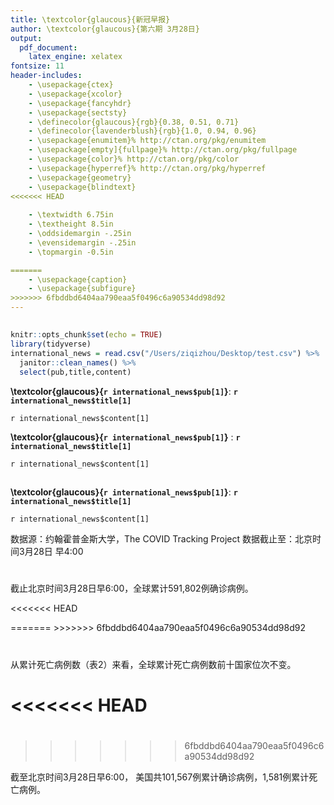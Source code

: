 ```yaml
---
title: \textcolor{glaucous}{新冠早报}
author: \textcolor{glaucous}{第六期 3月28日}
output: 
  pdf_document:
    latex_engine: xelatex
fontsize: 11
header-includes:
    - \usepackage{ctex}
    - \usepackage{xcolor}
    - \usepackage{fancyhdr}
    - \usepackage{sectsty}
    - \definecolor{glaucous}{rgb}{0.38, 0.51, 0.71}
    - \definecolor{lavenderblush}{rgb}{1.0, 0.94, 0.96}
    - \usepackage{enumitem}% http://ctan.org/pkg/enumitem
    - \usepackage[empty]{fullpage}% http://ctan.org/pkg/fullpage
    - \usepackage{color}% http://ctan.org/pkg/color
    - \usepackage{hyperref}% http://ctan.org/pkg/hyperref
    - \usepackage{geometry}
    - \usepackage{blindtext}
<<<<<<< HEAD
    
    - \textwidth 6.75in
    - \textheight 8.5in
    - \oddsidemargin -.25in
    - \evensidemargin -.25in
    - \topmargin -0.5in

=======
    - \usepackage{caption}
    - \usepackage{subfigure}
>>>>>>> 6fbddbd6404aa790eaa5f0496c6a90534dd98d92
---
```

\newcommand{\resheading}[1]{%
  \noindent\fcolorbox{lavenderblush}{lavenderblush}{\makebox[\dimexpr\textwidth-2\fboxsep-2\fboxrule][l]{\textbf{~#1}}}%
}


\pagestyle{fancyplain}
\lhead{\includegraphics[height=2cm]{logo.png}}
\rhead{\begin{tabular}[b]{@{}c@{}}中美健康峰会“智援组” 新冠早报组\\ \\ \end{tabular}}


\resheading{新闻摘要}

## \textcolor{glaucous}{国际}

```r
knitr::opts_chunk$set(echo = TRUE)
library(tidyverse)
international_news = read.csv("/Users/ziqizhou/Desktop/test.csv") %>%
  janitor::clean_names() %>% 
  select(pub,title,content)
```


**\textcolor{glaucous}{`r international_news$pub[1]`}**: **`r international_news$title[1]`**

`r international_news$content[1]`

**\textcolor{glaucous}{`r international_news$pub[1]`}** : **`r international_news$title[1]`**

`r international_news$content[1]`


## \textcolor{glaucous}{国内}
**\textcolor{glaucous}{`r international_news$pub[1]`}**: **`r international_news$title[1]`**

`r international_news$content[1]`





\resheading{疫情观察}

数据源：约翰霍普金斯大学，The COVID Tracking Project    数据截止至：北京时间3月28日 早4:00</span>

# \textcolor{glaucous}{一、世界疫情}

截止北京时间3月28日早6:00，全球累计591,802例确诊病例。

\begin{figure}[htbp] 
\centering %图片居中
\includegraphics[]{c:/Users/Leah/Desktop/covid1.png} %插入图片，[]中设置图片大小，{}中是图片文件名
\caption{世界疫情分布图 (Global Map of Cumulative Confirmed COVID-19 Cases)} %最终文档中希望显示的图片标题
\label{} %用于文内引用的标签
\end{figure}



\begin{table}[]
\caption{累计确诊前十位国家}
\centering
\resizebox{\textwidth}{!}{%
\begin{tabular}{lllll}
\hline
  & 国家               & 累计确诊病例  & 国家/省份人口     & 粗发病率 \\
  \hline
1 & 美国 United States & 101,567 & 331,002,651 & 31   \\
2 & 意大利 Italy        & 86,498  & 60,461,826  & 143 \\
\hline
\end{tabular}%
}
\end{table}


\begin{minipage}{\textwidth}
        \begin{minipage}[t]{0.5\textwidth}
            \centering
            \begin{tabular}{llll}
            \hline
             & 国家        & 累计死亡病例 & 较昨⽇ \\
            \hline
            1 & 意⼤利 Italy & 9,134  & 919 \\
            2 & 西班⽛ Spain & 4,940  & 575 \\
            \hline
            \end{tabular}
            \makeatletter\def\@captype{table}\makeatother\caption{累计死亡前十位国家}
        \end{minipage}
        \begin{minipage}[t]{0.5\textwidth}
            \centering
            \begin{tabular}{llll}
            \hline
              & 国家         & 当⽇新增病例 & 较昨日  \\
            \hline
            1 & 美国 US      & 17,821 & -237 \\
            2 & 德国 Germany & 6,933  & 318 \\
            \hline
        \end{tabular}
      \makeatletter\def\@captype{table}\makeatother\caption{⽇新增病例前十位国家}
    \end{minipage}
\end{minipage}


<<<<<<< HEAD

\textcolor{glaucous}{表1：累计确诊前十位国家}

=======
>>>>>>> 6fbddbd6404aa790eaa5f0496c6a90534dd98d92


# \textcolor{glaucous}{二、中国与其他疫情严重国家对比}

从累计死亡病例数（表2）来看，全球累计死亡病例数前十国家位次不变。


<<<<<<< HEAD
=======
\begin{figure}[htbp]
\centering  %图片全局居中
\subfigure[累计确诊病例国家趋势图]{
\label{Fig.sub.1}
\includegraphics[width=0.45\textwidth]{c:/Users/Leah/Desktop/covid2.png}}
\subfigure[日新增确诊病例国家趋势图]{
\label{Fig.sub.2}
\includegraphics[width=0.45\textwidth]{c:/Users/Leah/Desktop/covid3.png}}
\caption{}
\label{Fig.main}
\end{figure}


# \textcolor{glaucous}{三、美国疫情}

>>>>>>> 6fbddbd6404aa790eaa5f0496c6a90534dd98d92

截至北京时间3⽉28⽇早6:00， 美国共101,567例累计确诊病例，1,581例累计死亡病例。


\begin{figure}[htbp] 
\centering %图片居中
\includegraphics[]{c:/Users/Leah/Desktop/covid4.png} %插入图片，[]中设置图片大小，{}中是图片文件名
\caption{美国本土疫情分布图 (Map of Cumulative Confirmed COVID-19 Cases in Contiguous U.S.)} %最终文档中希望显示的图片标题
\label{} %用于文内引用的标签
\end{figure}


\begin{minipage}{\textwidth}
        \begin{minipage}[t]{0.5\textwidth}
            \centering
            \begin{tabular}{llll}
            \hline
               & 国家/州名   & 累计确诊病例  & 粗发病率 \\
            \hline
           & 美国 US   & 101,567 & 31   \\
         1 & 纽约州 NY  & 44,876  & 231  \\
         2 & 新泽西州 NJ & 8,825   & 99\\
            \hline
            \end{tabular}
            \makeatletter\def\@captype{table}\makeatother\caption{美国累计确诊前十位州}
        \end{minipage}
        \begin{minipage}[t]{0.5\textwidth}
            \centering
            \begin{tabular}{llll}
            \hline
            & 国家/州名   & 当日新增病例 & 全美比率 \\
            \hline
            & 美国 US   & 17821  & 100  \\
          1 & 纽约州 NY  & 7,618  & 43   \\
          2 & 新泽西州 NJ & 1,949  & 11 \\
            \hline
        \end{tabular}
      \makeatletter\def\@captype{table}\makeatother\caption{美国新增确诊前十位州}
    \end{minipage}
\end{minipage}



\begin{figure}[htbp]
\centering  %图片全局居中
\subfigure[美国本土疫情分布图]{
\label{Fig.sub.1}
\includegraphics[width=0.45\textwidth]{c:/Users/Leah/Desktop/covid5.png}}
\subfigure[美国累计确诊前五位州趋势图]{
\label{Fig.sub.2}
\includegraphics[width=0.45\textwidth]{c:/Users/Leah/Desktop/covid6.png}}
\caption{}
\label{Fig.main}
\end{figure}

# \textcolor{glaucous}{三、美国疫情}
